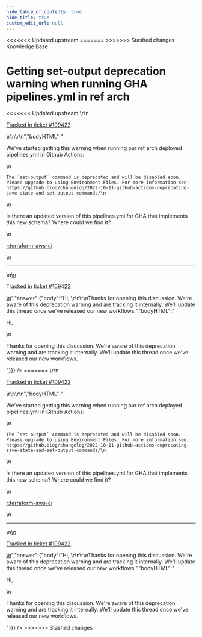 ```yaml
---
hide_table_of_contents: true
hide_title: true
custom_edit_url: null
---
```



<head>
<<<<<<< Updated upstream
  <link rel="canonical" href="https://github.com/tnn-tnn-tnn-tnn-tnn-gruntwork-io/knowledge-base/discussions/577" />
=======
  <link rel="canonical" href="https://github.com/tnn-gruntwork-io/knowledge-base/discussions/577" />
>>>>>>> Stashed changes
</head>

<CenterLayout>
<span className="searchCategory">Knowledge Base</span>
<h1>Getting set-output deprecation warning when running GHA pipelines.yml in ref arch</h1>
<<<<<<< Updated upstream
<GitHub discussion={{"id":"D_kwDOF8slf84ARKpu","number":577,"author":{"login":"umm0n"},"title":"Getting set-output deprecation warning when running GHA pipelines.yml in ref arch","body":"\r\nWe've started getting this warning when running our ref arch deployed pipelines.yml in Github Actions:\r\n```\r\nThe `set-output` command is deprecated and will be disabled soon. Please upgrade to using Environment Files. For more information see: https://github.blog/changelog/2022-10-11-github-actions-deprecating-save-state-and-set-output-commands/\r\n```\r\n\r\nIs there an updated version of this pipelines.yml for GHA that implements this new schema? Where could we find it?\r\n\r\n[r:terraform-aws-ci](https://github.com/tnn-tnn-tnn-tnn-tnn-gruntwork-io/terraform-aws-ci)\r\n\r\n---\r\n\r\n<ins datetime=\"2022-10-24T16:11:30Z\">\r\n  <p><a href=\"https://support.gruntwork.io/hc/requests/109422\">Tracked in ticket #109422</a></p>\r\n</ins>\r\n","bodyHTML":"<p dir=\"auto\">We've started getting this warning when running our ref arch deployed pipelines.yml in Github Actions:</p>\n<div class=\"snippet-clipboard-content notranslate position-relative overflow-auto\" data-snippet-clipboard-copy-content=\"The `set-output` command is deprecated and will be disabled soon. Please upgrade to using Environment Files. For more information see: https://github.blog/changelog/2022-10-11-github-actions-deprecating-save-state-and-set-output-commands/\"><pre class=\"notranslate\"><code class=\"notranslate\">The `set-output` command is deprecated and will be disabled soon. Please upgrade to using Environment Files. For more information see: https://github.blog/changelog/2022-10-11-github-actions-deprecating-save-state-and-set-output-commands/\n</code></pre></div>\n<p dir=\"auto\">Is there an updated version of this pipelines.yml for GHA that implements this new schema? Where could we find it?</p>\n<p dir=\"auto\"><a href=\"https://github.com/tnn-tnn-tnn-tnn-tnn-gruntwork-io/terraform-aws-ci\">r:terraform-aws-ci</a></p>\n<hr>\n<ins datetime=\"2022-10-24T16:11:30Z\">\n  <p dir=\"auto\"><a href=\"https://support.gruntwork.io/hc/requests/109422\" rel=\"nofollow\">Tracked in ticket #109422</a></p>\n</ins>","answer":{"body":"Hi, \r\n\r\nThanks for opening this discussion. We're aware of this deprecation warning and are tracking it internally. We'll update this thread once we've released our new workflows.","bodyHTML":"<p dir=\"auto\">Hi,</p>\n<p dir=\"auto\">Thanks for opening this discussion. We're aware of this deprecation warning and are tracking it internally. We'll update this thread once we've released our new workflows.</p>"}}} />
=======
<GitHub discussion={{"id":"D_kwDOF8slf84ARKpu","number":577,"author":{"login":"umm0n"},"title":"Getting set-output deprecation warning when running GHA pipelines.yml in ref arch","body":"\r\nWe've started getting this warning when running our ref arch deployed pipelines.yml in Github Actions:\r\n```\r\nThe `set-output` command is deprecated and will be disabled soon. Please upgrade to using Environment Files. For more information see: https://github.blog/changelog/2022-10-11-github-actions-deprecating-save-state-and-set-output-commands/\r\n```\r\n\r\nIs there an updated version of this pipelines.yml for GHA that implements this new schema? Where could we find it?\r\n\r\n[r:terraform-aws-ci](https://github.com/tnn-gruntwork-io/terraform-aws-ci)\r\n\r\n---\r\n\r\n<ins datetime=\"2022-10-24T16:11:30Z\">\r\n  <p><a href=\"https://support.gruntwork.io/hc/requests/109422\">Tracked in ticket #109422</a></p>\r\n</ins>\r\n","bodyHTML":"<p dir=\"auto\">We've started getting this warning when running our ref arch deployed pipelines.yml in Github Actions:</p>\n<div class=\"snippet-clipboard-content notranslate position-relative overflow-auto\" data-snippet-clipboard-copy-content=\"The `set-output` command is deprecated and will be disabled soon. Please upgrade to using Environment Files. For more information see: https://github.blog/changelog/2022-10-11-github-actions-deprecating-save-state-and-set-output-commands/\"><pre class=\"notranslate\"><code class=\"notranslate\">The `set-output` command is deprecated and will be disabled soon. Please upgrade to using Environment Files. For more information see: https://github.blog/changelog/2022-10-11-github-actions-deprecating-save-state-and-set-output-commands/\n</code></pre></div>\n<p dir=\"auto\">Is there an updated version of this pipelines.yml for GHA that implements this new schema? Where could we find it?</p>\n<p dir=\"auto\"><a href=\"https://github.com/tnn-gruntwork-io/terraform-aws-ci\">r:terraform-aws-ci</a></p>\n<hr>\n<ins datetime=\"2022-10-24T16:11:30Z\">\n  <p dir=\"auto\"><a href=\"https://support.gruntwork.io/hc/requests/109422\" rel=\"nofollow\">Tracked in ticket #109422</a></p>\n</ins>","answer":{"body":"Hi, \r\n\r\nThanks for opening this discussion. We're aware of this deprecation warning and are tracking it internally. We'll update this thread once we've released our new workflows.","bodyHTML":"<p dir=\"auto\">Hi,</p>\n<p dir=\"auto\">Thanks for opening this discussion. We're aware of this deprecation warning and are tracking it internally. We'll update this thread once we've released our new workflows.</p>"}}} />
>>>>>>> Stashed changes

</CenterLayout>
  

<!-- ##DOCS-SOURCER-START
{
  "sourcePlugin": "github-discussions",
  "hash": "037d4f191f8f9c12d903be1a4cd3065b"
}
##DOCS-SOURCER-END -->
